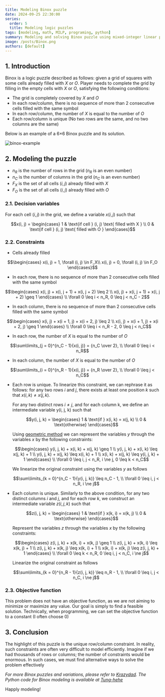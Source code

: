 ```yaml
---
title: Modeling Binox puzzle
date: 2024-09-25 22:30:00
series:
  order: 5
  title: Modeling logic puzzles
tags: [modeling, math, MILP, programing, python]
summary: Modeling and solving Binox puzzle using mixed-integer linear programming.
image: /posts/Binox.png
authors: [default]
---
```



## 1. Introduction
Binox is a logic puzzle described as follows: given a grid of squares with some cells already filled with $X$ or $O$.
Player needs to complete the grid by filling in the empty cells with $X$ or $O$, satisfying the following conditions:
- The grid is completely covered by $X$ and $O$
- In each row/column, there is no sequence of more than 2 consecutive cells filled with the same symbol
- In each row/column, the number of $X$ is equal to the number of $O$
- Each row/column is unique (No two rows are the same, and no two columns are the same)

Below is an example of a 6×6 Binox puzzle and its solution.

![binox-example](/posts/Binox.png)

## 2. Modeling the puzzle
- $n_R$ is the number of rows in the grid ($n_R$ is an even number)
- $n_C$ is the number of columns in the grid ($n_C$ is an even number)
- $F_X$ is the set of all cells $(i, j)$ already filled with $X$
- $F_O$ is the set of all cells $(i, j)$ already filled with $O$

### 2.1. Decision variables
For each cell $(i, j)$ in the grid, we define a variable $x(i, j)$ such that
```math
x(i, j) = \begin{cases}
  1 & \text{if cell } (i, j) \text{ filled with X } \\
  0 & \text{if cell } (i, j) \text{ filled with O }
\end{cases}
```

### 2.2. Constraints

- Cells already filled
```math
\begin{cases}
    x(i, j) = 1, \forall (i, j) \in F_X\\
    x(i, j) = 0, \forall (i, j) \in F_O
\end{cases}
```

- In each row, there is no sequence of more than 2 consecutive cells filled with the same symbol
```math
\begin{cases}
    x(i, j) + x(i, j + 1) + x(i, j + 2) \leq 2 \\
    x(i, j) + x(i, j + 1) + x(i, j + 2) \geq 1
\end{cases}
\\ \forall 0 \leq i < n_R, 0 \leq j < n_C - 2
```

- In each column, there is no sequence of more than 2 consecutive cells filled with the same symbol
```math
\begin{cases}
    x(i, j) + x(i + 1, j) + x(i + 2, j) \leq 2 \\
    x(i, j) + x(i + 1, j) + x(i + 2, j) \geq 1
\end{cases}
\\ \forall 0 \leq i < n_R - 2, 0 \leq j < n_C
```

- In each row, the number of $X$ is equal to the number of $O$
```math
\sum\limits_{j = 0}^{n_C - 1}{x(i, j)} = {n_C \over 2}, \\ \forall 0 \leq i < n_R
```

- In each column, the number of $X$ is equal to the number of $O$
```math
\sum\limits_{i = 0}^{n_R - 1}{x(i, j)} = {n_R \over 2}, \\ \forall 0 \leq j < n_C
```


- Each row is unique. To linearize this constraint, we can rephrase it as follows:
for any two rows $i$ and $j$, there exists at least one position $k$ such that $x(i, k) \ne x(j, k)$.

  For any two distinct rows $i \ne j$, and for each column k, we define an intermediate variable y(i, j, k) such that
  ```math
  y(i, j, k) = \begin{cases}
    1 & \text{if } x(i, k) = x(j, k) \\
    0 & \text{otherwise}
  \end{cases}
  ```
  Using [geometric method](/en/blog/modeling-tips-trick#2-modeling-nonlinear-constraints-geometrically)
  we can represent the variables $y$ through the variables $x$ by the following constraints:
  ```math
  \begin{cases}
    y(i, j, k) + x(i, k) + x(j, k) \geq 1 \\
    y(i, j, k) + x(i, k) \leq x(j, k) + 1 \\
    y(i, j, k) + x(j, k) \leq x(i, k) + 1 \\
    x(i, k) + x(j, k) \leq y(i, j, k) + 1
  \end{cases} \\ \forall 0 \leq i, j < n_R, i \ne j, 0 \leq k < n_C
  ```
  We linearize the original constraint using the variables $y$ as follows
  ```math
  \sum\limits_{k = 0}^{n_C - 1}{y(i, j, k)} \leq n_C - 1, \\ \forall 0 \leq i, j < n_R, i \ne j
  ```

- Each column is unique. Similarly to the above condition, for any two distinct columns $i$ and $j$,
and for each row $k$, we construct an intermediate variable $z(i, j, k)$ such that
  ```math
  z(i, j, k) = \begin{cases}
    1 & \text{if } x(k, i) = x(k, j) \\
    0 & \text{otherwise}
  \end{cases}
  ```
  Represent the variables $z$ through the variables $x$ by the following constraints:
  ```math
  \begin{cases}
    z(i, j, k) + x(k, i) + x(k, j) \geq 1 \\
    z(i, j, k) + x(k, i) \leq x(k, j) + 1 \\
    z(i, j, k) + x(k, j) \leq x(k, i) + 1 \\
    x(k, i) + x(k, j) \leq z(i, j, k) + 1
  \end{cases}
  \\ \forall 0 \leq k < n_R, 0 \leq i, j < n_C, i \ne j
  ```
  Linearize the original constraint as follows
  ```math
  \sum\limits_{k = 0}^{n_R - 1}{z(i, j, k)} \leq n_R - 1, \\ \forall 0 \leq i, j < n_C, i \ne j
  ```

### 2.3. Objective function
This problem does not have an objective function, as we are not aiming to minimize
or maximize any value. Our goal is simply to find a feasible solution. Technically,
when programming, we can set the objective function to a constant (I often choose 0)

## 3. Conclusion

The highlight of this puzzle is the unique row/column constraint. In reality,
such constraints are often very difficult to model efficiently. Imagine if we
had thousands of rows or columns; the number of constraints would be enormous.
In such cases, we must find alternative ways to solve the problem effectively

*For more Binox puzzles and variations, please refer to [Krazydad](https://krazydad.com/binox/).
The Python code for Binox modeling is available at
[Tung-hehe](https://github.com/Tung-hehe/LogicPuzzlesSolver/blob/main/src/puzzles/binox.py)*

Happly modeling! <Twemoji emoji="clinking-beer-mugs" />
